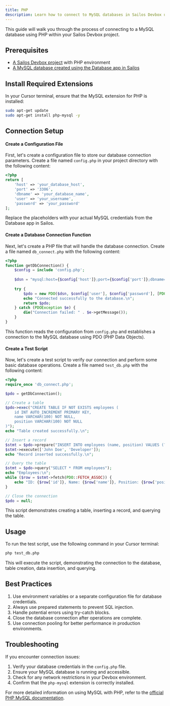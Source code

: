 ```yaml
---
title: PHP
description: Learn how to connect to MySQL databases in Sailos Devbox using PHP
---
```


This guide will walk you through the process of connecting to a MySQL database using PHP within your Sailos Devbox project.

## Prerequisites

- [A Sailos Devbox project](/docs/guides/fundamentals/create-a-project) with PHP environment
- [A MySQL database created using the Database app in Sailos](./)

## Install Required Extensions

In your Cursor terminal, ensure that the MySQL extension for PHP is installed:

```bash
sudo apt-get update
sudo apt-get install php-mysql -y
```

## Connection Setup

<div className='steps [&_h4]:step'>

#### Create a Configuration File

First, let's create a configuration file to store our database connection parameters. Create a file named `config.php` in your project directory with the following content:

```php title="config.php"
<?php
return [
    'host' => 'your_database_host',
    'port' => '3306',
    'dbname' => 'your_database_name',
    'user' => 'your_username',
    'password' => 'your_password'
];
```

Replace the placeholders with your actual MySQL credentials from the Database app in Sailos.

#### Create a Database Connection Function

Next, let's create a PHP file that will handle the database connection. Create a file named `db_connect.php` with the following content:

```php title="db_connect.php"
<?php
function getDbConnection() {
    $config = include 'config.php';
    
    $dsn = "mysql:host={$config['host']};port={$config['port']};dbname={$config['dbname']};charset=utf8mb4";
    
    try {
        $pdo = new PDO($dsn, $config['user'], $config['password'], [PDO::ATTR_ERRMODE => PDO::ERRMODE_EXCEPTION]);
        echo "Connected successfully to the database.\n";
        return $pdo;
    } catch (PDOException $e) {
        die("Connection failed: " . $e->getMessage());
    }
}
```

This function reads the configuration from `config.php` and establishes a connection to the MySQL database using PDO (PHP Data Objects).

#### Create a Test Script

Now, let's create a test script to verify our connection and perform some basic database operations. Create a file named `test_db.php` with the following content:

```php title="test_db.php"
<?php
require_once 'db_connect.php';

$pdo = getDbConnection();

// Create a table
$pdo->exec("CREATE TABLE IF NOT EXISTS employees (
    id INT AUTO_INCREMENT PRIMARY KEY,
    name VARCHAR(100) NOT NULL,
    position VARCHAR(100) NOT NULL
)");
echo "Table created successfully.\n";

// Insert a record
$stmt = $pdo->prepare("INSERT INTO employees (name, position) VALUES (?, ?)");
$stmt->execute(['John Doe', 'Developer']);
echo "Record inserted successfully.\n";

// Query the table
$stmt = $pdo->query("SELECT * FROM employees");
echo "Employees:\n";
while ($row = $stmt->fetch(PDO::FETCH_ASSOC)) {
    echo "ID: {$row['id']}, Name: {$row['name']}, Position: {$row['position']}\n";
}

// Close the connection
$pdo = null;
```

This script demonstrates creating a table, inserting a record, and querying the table.

</div>

## Usage

To run the test script, use the following command in your Cursor terminal:

```bash
php test_db.php
```

This will execute the script, demonstrating the connection to the database, table creation, data insertion, and querying.

## Best Practices

1. Use environment variables or a separate configuration file for database credentials.
2. Always use prepared statements to prevent SQL injection.
3. Handle potential errors using try-catch blocks.
4. Close the database connection after operations are complete.
5. Use connection pooling for better performance in production environments.

## Troubleshooting

If you encounter connection issues:

1. Verify your database credentials in the `config.php` file.
2. Ensure your MySQL database is running and accessible.
3. Check for any network restrictions in your Devbox environment.
4. Confirm that the `php-mysql` extension is correctly installed.

For more detailed information on using MySQL with PHP, refer to the [official PHP MySQL documentation](https://www.php.net/manual/en/book.mysql.php).